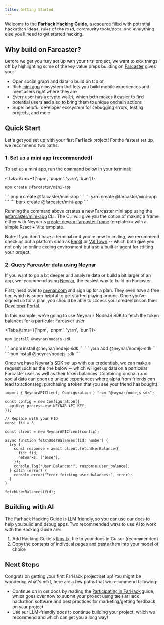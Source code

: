 ```yaml
---
title: Getting Started
---
```


Welcome to the **FarHack Hacking Guide**, a resource filled with potential hackathon ideas, rules of the road, community tools/docs, and everything else you'll need to get started hacking.

## Why build on Farcaster?
Before we get you fully set up with your first project, we want to kick things off by highlighting some of the key value props building on [Farcaster](https://farcaster.xyz) gives you:
- Open social graph and data to build on top of
- Rich [mini app](https://miniapps.farcaster.xyz) ecosystem that lets you build mobile experiences and meet users right where they are
- Every user has a crypto wallet, which both makes it easier to find potential users and also to bring them to unique onchain actions
- Super helpful developer ecosystem for debugging errors, testing projects, and more

## Quick Start
Let's get you set up with your first FarHack project! 
For the fastest set up, we recommend two paths:

### 1. Set up a mini app (recommended)
To set up a mini app, run the command below in your terminal:

<Tabs items={['npm', 'pnpm', 'yarn', 'bun']}>
  <Tab value="npm">
  ```
  npm create @farcaster/mini-app
  ```
  </Tab>
  <Tab value="pnpm">
  ```
  pnpm create @farcaster/mini-app
  ```
  </Tab>
  <Tab value="yarn">
  ```
  yarn create @farcaster/mini-app
  ```
  </Tab>
  <Tab value="bun">
  ```
  bunx create @farcaster/mini-app
  ```
  </Tab>
</Tabs>

Running the command above creates a new Farcaster mini app using the [@farcaster/mini-app](https://github.com/farcasterxyz/frames/tree/main/packages/create-mini-app) CLI. The CLI will give you the option of making a frame either with Neynar's [create-neynar-farcaster-frame](https://github.com/neynarxyz/create-neynar-farcaster-frame) template or with a simple React + Vite template.

Note: If you don't have a terminal or if you're new to coding, we recommend checking out a platform such as [Replit](https://replit.com) or [Val Town](https://val.town) -- which both give you not only an online coding environment but also a built-in agent for editing your project.

### 2. Query Farcaster data using Neynar
If you want to go a bit deeper and analyze data or build a bit larger of an app, we recommend using [Neynar](https://neynar.com), the easiest way to build on Farcaster.

First, head over to [neynar.com](https://neynar.com) and sign up for a plan. They even have a free tier, which is super helpful to get started playing around. Once you've signed up for a plan, you should be able to access your credentials on thier [Developer Portal](https://dev.neynar.com).

In this example, we're going to use Neynar's NodeJS SDK to fetch the token balances for a particular Farcaster user.

<Tabs items={['npm', 'pnpm', 'yarn', 'bun']}>
  <Tab value="npm">
  ```
  npm install @neynar/nodejs-sdk
  ```
  </Tab>
  <Tab value="pnpm">
  ```
  pnpm install @neynar/nodejs-sdk
  ```
  </Tab>
  <Tab value="yarn">
  ```
  yarn add @neynar/nodejs-sdk
  ```
  </Tab>
  <Tab value="bun">
  ```
  bun install @neynar/nodejs-sdk
  ```
  </Tab>
</Tabs>

Once we have Neynar's SDK set up with our credentials, we can make a request such as the one below -- which will get us data on a particular Farcaster user as well as their token balances. Combining onchain and social data can open up unique experiences where alpha from friends can lead to actions(eg. purchasing a token that you see your friend has bought).

```tsx
import { NeynarAPIClient, Configuration } from "@neynar/nodejs-sdk";

const config = new Configuration({
  apiKey: process.env.NEYNAR_API_KEY,
});

// Replace with your FID
const fid = 3

const client = new NeynarAPIClient(config);

async function fetchUserBalances(fid: number) {
  try {
    const response = await client.fetchUserBalance({
      fid: fid,
      networks: ['base'],
    });
    console.log("User Balances:", response.user_balance);
  } catch (error) {
    console.error("Error fetching user balances:", error);
  }
}

fetchUserBalances(fid);
```

## Building with AI
The FarHack Hacking Guide is LLM friendly, so you can use our docs to help you build and debug apps. Two recommended ways to use AI to work with the Hacking Guide are:
1. Add Hacking Guide's [llms.txt](/llms.txt) file to your docs in Cursor (recommended)
2. Copy the contents of indivdual pages and paste them into your model of choice

## Next Steps
Congrats on getting your first FarHack project set up! You might be wondering what's next, here are a few paths that we recommend following:
- Continue on in our docs by reading the [Participating in FarHack](/hacking-guide/participating-in-farhack) guide, which goes over how to submit your project using the FarHack hackathon software and best practices for marketing/getting feedback on your project
- Use our LLM-friendly docs to continue building your project, which we recommend and which can get you a long way!